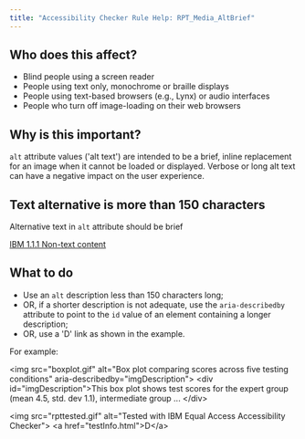 ```yaml
---
title: "Accessibility Checker Rule Help: RPT_Media_AltBrief"
---
```


<div className="toolHelp">
<Row>
<Column colLg={5} colMd={3} colSm={4} className="toolLeft">

## Who does this affect?

 * Blind people using a screen reader
 * People using text only, monochrome or braille displays
 * People using text-based browsers (e.g., Lynx) or audio interfaces
 * People who turn off image-loading on their web browsers

## Why is this important?

`alt` attribute values ('alt text') are intended to be a brief, inline replacement for an image when it cannot be loaded or displayed. Verbose or long alt text can have a negative impact on the user experience.

</Column>
<Column colLg={11} colMd={5} colSm={4} className="toolMain">

<div id="locLevel"></div>

## Text alternative is more than 150 characters
Alternative text in `alt` attribute should be brief

[IBM 1.1.1 Non-text content](http://www.ibm.com/able/guidelines/ci162/non_text_content.html)

<div id="locSnippet"></div>

## What to do

 * Use an `alt` description less than 150 characters long;
 * OR, if a shorter description is not adequate, use the `aria-describedby` attribute to point to the `id` value of an element containing a longer description;
 * OR, use a 'D' link as shown in the example.

 For example:

<CodeSnippet type="multi" light={true}>&lt;img src="boxplot.gif" alt="Box plot comparing scores across five testing conditions" aria-describedby="imgDescription"&gt;
&lt;div id="imgDescription"&gt;This box plot shows test scores for the expert group (mean 4.5, std. dev 1.1), intermediate group ... &lt;/div&gt;
    
&lt;img src="rpttested.gif" alt="Tested with IBM Equal Access Accessibility Checker"&gt;
&lt;a href="testInfo.html"&gt;D&lt;/a&gt;</CodeSnippet>

</Column>
</Row>
</div>
